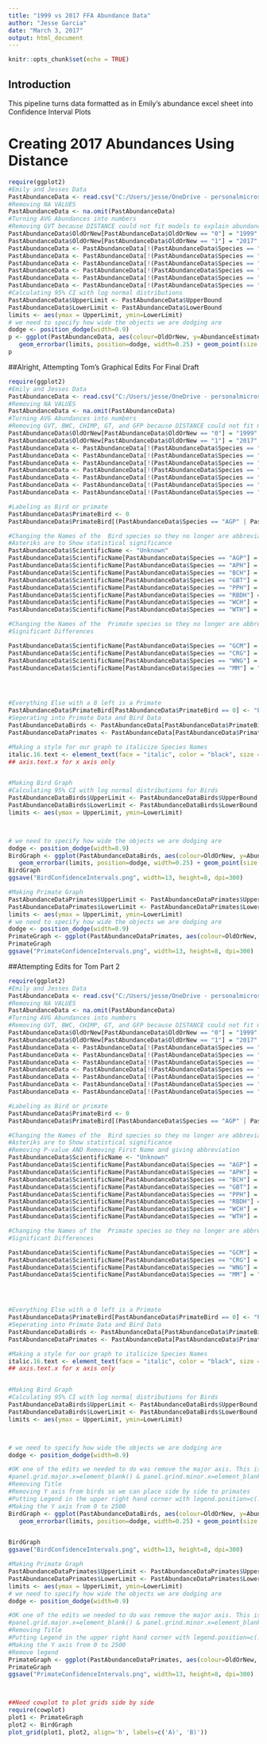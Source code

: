 ---
title: "1999 vs 2017 FFA Abundance Data"
author: "Jesse Garcia"
date: "March 3, 2017"
output: html_document
---

```{r setup, include=FALSE}
knitr::opts_chunk$set(echo = TRUE)
```

## Introduction

This pipeline turns data formatted as in Emily's abundance excel sheet into Confidence Interval Plots

# Creating 2017 Abundances Using Distance


```{r Data Input, warning=FALSE}
require(ggplot2)
#Emily and Jesses Data
PastAbundanceData <- read.csv("C:/Users/jesse/OneDrive - personalmicrosoftsoftware.ucla.edu/Winter 2017/FBQ Winter 2017/Past Abundance Results.csv")
#Removing NA VALUES
PastAbundanceData <- na.omit(PastAbundanceData)
#Turning AVG Abundances into numbers
#Removing GVT because DISTANCE could not fit models to explain abundance data
PastAbundanceData$OldOrNew[PastAbundanceData$OldOrNew == "0"] = "1999"
PastAbundanceData$OldOrNew[PastAbundanceData$OldOrNew == "1"] = "2017"
PastAbundanceData <- PastAbundanceData[!(PastAbundanceData$Species == "GVT"),]
PastAbundanceData <- PastAbundanceData[!(PastAbundanceData$Species == "BWC"),]
PastAbundanceData <- PastAbundanceData[!(PastAbundanceData$Species == "CHIMP"),]
PastAbundanceData <- PastAbundanceData[!(PastAbundanceData$Species == "GT"),]
PastAbundanceData <- PastAbundanceData[!(PastAbundanceData$Species == "VT"),]
PastAbundanceData <- PastAbundanceData[!(PastAbundanceData$Species == "GFP"),]
#Calculating 95% CI with log normal distributions
PastAbundanceData$UpperLimit <- PastAbundanceData$UpperBound
PastAbundanceData$LowerLimit <- PastAbundanceData$LowerBound
limits <- aes(ymax = UpperLimit, ymin=LowerLimit)
# we need to specify how wide the objects we are dodging are
dodge <- position_dodge(width=0.9)
p <- ggplot(PastAbundanceData, aes(colour=OldOrNew, y=AbundanceEstimate, x=Species, group=OldOrNew)) +
   geom_errorbar(limits, position=dodge, width=0.25) + geom_point(size = 2, position = dodge) + labs(title = "Present and Past Abundance Estimates (95% Confidence Intervals)")  +  scale_colour_discrete(name = "")
p
```


##Alright, Attempting Tom's Graphical Edits For Final Draft
```{r}
require(ggplot2)
#Emily and Jesses Data
PastAbundanceData <- read.csv("C:/Users/jesse/OneDrive - personalmicrosoftsoftware.ucla.edu/Winter 2017/FBQ Winter 2017/Past Abundance Results.csv")
#Removing NA VALUES
PastAbundanceData <- na.omit(PastAbundanceData)
#Turning AVG Abundances into numbers
#Removing GVT, BWC, CHIMP, GT, and GFP because DISTANCE could not fit models to explain abundance data
PastAbundanceData$OldOrNew[PastAbundanceData$OldOrNew == "0"] = "1999"
PastAbundanceData$OldOrNew[PastAbundanceData$OldOrNew == "1"] = "2017"
PastAbundanceData <- PastAbundanceData[!(PastAbundanceData$Species == "GVT"),]
PastAbundanceData <- PastAbundanceData[!(PastAbundanceData$Species == "BWC"),]
PastAbundanceData <- PastAbundanceData[!(PastAbundanceData$Species == "CHIMP"),]
PastAbundanceData <- PastAbundanceData[!(PastAbundanceData$Species == "GT"),]
PastAbundanceData <- PastAbundanceData[!(PastAbundanceData$Species == "GT"),]
PastAbundanceData <- PastAbundanceData[!(PastAbundanceData$Species == "GFP"),]
PastAbundanceData <- PastAbundanceData[!(PastAbundanceData$Species == "VT"),]

#Labeling as Bird or primate
PastAbundanceData$PrimateBird <- 0
PastAbundanceData$PrimateBird[(PastAbundanceData$Species == "AGP" | PastAbundanceData$Species == "APH" | PastAbundanceData$Species == "BCH" | PastAbundanceData$Species == "GBT" | PastAbundanceData$Species == "GFP" | PastAbundanceData$Species == "GT" | PastAbundanceData$Species == "PPH" | PastAbundanceData$Species == "RBDH" | PastAbundanceData$Species == "WCH" | PastAbundanceData$Species == "WTH")]="Bird"

#Changing the Names of the  Bird species so they no longer are abbreviations
#Asteriks are to Show statistical significance
PastAbundanceData$ScientificName <- "Unknown"
PastAbundanceData$ScientificName[PastAbundanceData$Species == "AGP"] = "Psittacus erithacus"
PastAbundanceData$ScientificName[PastAbundanceData$Species == "APH"] = "Tockus fasciatus* (p < .05)" 
PastAbundanceData$ScientificName[PastAbundanceData$Species == "BCH"] = "Ceratogymna atrata* (p < .05)"
PastAbundanceData$ScientificName[PastAbundanceData$Species == "GBT"] = "Corythaeola cristata"
PastAbundanceData$ScientificName[PastAbundanceData$Species == "PPH"] = "Bycanistes fistulator"
PastAbundanceData$ScientificName[PastAbundanceData$Species == "RBDH"] = "Tockus camurus"
PastAbundanceData$ScientificName[PastAbundanceData$Species == "WCH"] = "Tropicranus albocristatus"
PastAbundanceData$ScientificName[PastAbundanceData$Species == "WTH"] = "Bycanistes albotibialis"

#Changing the Names of the  Primate species so they no longer are abbreviations. The asteriks Represent 
#Significant Differences

PastAbundanceData$ScientificName[PastAbundanceData$Species == "GCM"] = "Lophocebus albigena* (p < .05)"
PastAbundanceData$ScientificName[PastAbundanceData$Species == "CRG"] = "Cercopithecus pogonias" 
PastAbundanceData$ScientificName[PastAbundanceData$Species == "WNG"] = "Cercopithecus nictitans"
PastAbundanceData$ScientificName[PastAbundanceData$Species == "MM"] = "Cercopithecus cephus* (p <.05)"




#Everything Else with a 0 left is a Primate
PastAbundanceData$PrimateBird[PastAbundanceData$PrimateBird == 0] <- "Primate"
#Seperating into Primate Data and Bird Data
PastAbundanceDataBirds <- PastAbundanceData[PastAbundanceData$PrimateBird == "Bird",]
PastAbundanceDataPrimates <- PastAbundanceData[PastAbundanceData$PrimateBird == "Primate",]

#Making a style for our graph to italicize Species Names
italic.16.text <- element_text(face = "italic", color = "black", size = 8)
## axis.text.x for x axis only


#Making Bird Graph
#Calculating 95% CI with log normal distributions for Birds
PastAbundanceDataBirds$UpperLimit <- PastAbundanceDataBirds$UpperBound
PastAbundanceDataBirds$LowerLimit <- PastAbundanceDataBirds$LowerBound
limits <- aes(ymax = UpperLimit, ymin=LowerLimit)



# we need to specify how wide the objects we are dodging are
dodge <- position_dodge(width=0.9)
BirdGraph <- ggplot(PastAbundanceDataBirds, aes(colour=OldOrNew, y=AbundanceEstimate, x=ScientificName, group=OldOrNew)) +
   geom_errorbar(limits, position=dodge, width=0.25) + geom_point(size = 2, position = dodge) + labs(title = "Present and Past Abundance Estimates of Birds (95% Confidence Intervals)", y = "Abundance Estimates (Number of Individuals)", x = "Species")  +  scale_colour_discrete(name = "Year")  + theme_bw() + theme(plot.title = element_text(hjust = 0.5),axis.text.x = italic.16.text)
BirdGraph
ggsave("BirdConfidenceIntervals.png", width=13, height=8, dpi=300)

#Making Primate Graph
PastAbundanceDataPrimates$UpperLimit <- PastAbundanceDataPrimates$UpperBound
PastAbundanceDataPrimates$LowerLimit <- PastAbundanceDataPrimates$LowerBound
limits <- aes(ymax = UpperLimit, ymin=LowerLimit)
# we need to specify how wide the objects we are dodging are
dodge <- position_dodge(width=0.9)
PrimateGraph <- ggplot(PastAbundanceDataPrimates, aes(colour=OldOrNew, y=AbundanceEstimate, x=ScientificName, group=OldOrNew)) + geom_errorbar(limits, position=dodge, width=0.25) + geom_point(size = 2, position = dodge) + labs(title = "Present and Past Abundance Estimates of Primates (95% Confidence Intervals)", y = "Abundance Estimates (Number of Individuals)", x = "Species")  +  scale_colour_discrete(name = "Year") +  theme_bw() + theme(plot.title = element_text(hjust = 0.5),axis.text.x = italic.16.text ,panel.background = element_blank()) 
PrimateGraph
ggsave("PrimateConfidenceIntervals.png", width=13, height=8, dpi=300)

```


##Attempting Edits for Tom Part 2 
```{r}
require(ggplot2)
#Emily and Jesses Data
PastAbundanceData <- read.csv("C:/Users/jesse/OneDrive - personalmicrosoftsoftware.ucla.edu/Winter 2017/FBQ Winter 2017/Past Abundance Results.csv")
#Removing NA VALUES
PastAbundanceData <- na.omit(PastAbundanceData)
#Turning AVG Abundances into numbers
#Removing GVT, BWC, CHIMP, GT, and GFP because DISTANCE could not fit models to explain abundance data
PastAbundanceData$OldOrNew[PastAbundanceData$OldOrNew == "0"] = "1999"
PastAbundanceData$OldOrNew[PastAbundanceData$OldOrNew == "1"] = "2017"
PastAbundanceData <- PastAbundanceData[!(PastAbundanceData$Species == "GVT"),]
PastAbundanceData <- PastAbundanceData[!(PastAbundanceData$Species == "BWC"),]
PastAbundanceData <- PastAbundanceData[!(PastAbundanceData$Species == "CHIMP"),]
PastAbundanceData <- PastAbundanceData[!(PastAbundanceData$Species == "GT"),]
PastAbundanceData <- PastAbundanceData[!(PastAbundanceData$Species == "GT"),]
PastAbundanceData <- PastAbundanceData[!(PastAbundanceData$Species == "GFP"),]
PastAbundanceData <- PastAbundanceData[!(PastAbundanceData$Species == "VT"),]

#Labeling as Bird or primate
PastAbundanceData$PrimateBird <- 0
PastAbundanceData$PrimateBird[(PastAbundanceData$Species == "AGP" | PastAbundanceData$Species == "APH" | PastAbundanceData$Species == "BCH" | PastAbundanceData$Species == "GBT" | PastAbundanceData$Species == "GFP" | PastAbundanceData$Species == "GT" | PastAbundanceData$Species == "PPH" | PastAbundanceData$Species == "RBDH" | PastAbundanceData$Species == "WCH" | PastAbundanceData$Species == "WTH")]="Bird"

#Changing the Names of the  Bird species so they no longer are abbreviations
#Asteriks are to Show statistical significance
#Removing P-value AND Removing First Name and giving abbreviation 
PastAbundanceData$ScientificName <- "Unknown"
PastAbundanceData$ScientificName[PastAbundanceData$Species == "AGP"] = "P. erithacus"
PastAbundanceData$ScientificName[PastAbundanceData$Species == "APH"] = "T. fasciatus*" 
PastAbundanceData$ScientificName[PastAbundanceData$Species == "BCH"] = "C. atrata*"
PastAbundanceData$ScientificName[PastAbundanceData$Species == "GBT"] = "C. cristata"
PastAbundanceData$ScientificName[PastAbundanceData$Species == "PPH"] = "B. fistulator"
PastAbundanceData$ScientificName[PastAbundanceData$Species == "RBDH"] = "T. camurus"
PastAbundanceData$ScientificName[PastAbundanceData$Species == "WCH"] = "T. albocristatus"
PastAbundanceData$ScientificName[PastAbundanceData$Species == "WTH"] = "B. albotibialis"

#Changing the Names of the  Primate species so they no longer are abbreviations. The asteriks Represent 
#Significant Differences

PastAbundanceData$ScientificName[PastAbundanceData$Species == "GCM"] = "L. albigena*"
PastAbundanceData$ScientificName[PastAbundanceData$Species == "CRG"] = "C. pogonias" 
PastAbundanceData$ScientificName[PastAbundanceData$Species == "WNG"] = "C. nictitans"
PastAbundanceData$ScientificName[PastAbundanceData$Species == "MM"] = "C. cephus*"




#Everything Else with a 0 left is a Primate
PastAbundanceData$PrimateBird[PastAbundanceData$PrimateBird == 0] <- "Primate"
#Seperating into Primate Data and Bird Data
PastAbundanceDataBirds <- PastAbundanceData[PastAbundanceData$PrimateBird == "Bird",]
PastAbundanceDataPrimates <- PastAbundanceData[PastAbundanceData$PrimateBird == "Primate",]

#Making a style for our graph to italicize Species Names
italic.16.text <- element_text(face = "italic", color = "black", size = 8)
## axis.text.x for x axis only


#Making Bird Graph
#Calculating 95% CI with log normal distributions for Birds
PastAbundanceDataBirds$UpperLimit <- PastAbundanceDataBirds$UpperBound
PastAbundanceDataBirds$LowerLimit <- PastAbundanceDataBirds$LowerBound
limits <- aes(ymax = UpperLimit, ymin=LowerLimit)



# we need to specify how wide the objects we are dodging are
dodge <- position_dodge(width=0.9)

#OK one of the edits we needed to do was remove the major axis. This is done with
#panel.grid.major.x=element_blank() & panel.grind.minor.x=element_blank()
#Removing Title
#Removing Y axis from birds so we can place side by side to primates
#Putting Legend in the upper right hand corner with legend.position=c(.9,.9)
#Making the Y axis from 0 to 2500
BirdGraph <- ggplot(PastAbundanceDataBirds, aes(colour=OldOrNew, y=AbundanceEstimate, x=ScientificName, group=OldOrNew)) +
   geom_errorbar(limits, position=dodge, width=0.25) + geom_point(size = 2, position = dodge) + labs(title = "", y = "", x = "Bird Species")  +  scale_colour_discrete(name = "Year")  + theme_bw() + theme(plot.title = element_text(hjust = 0.5),axis.text.x = italic.16.text,panel.grid.major.x=element_blank(), legend.position=c(.9,.9), axis.text.y = element_blank()) + expand_limits(y=c(0,2500))


BirdGraph
ggsave("BirdConfidenceIntervals.png", width=13, height=8, dpi=300)

#Making Primate Graph
PastAbundanceDataPrimates$UpperLimit <- PastAbundanceDataPrimates$UpperBound
PastAbundanceDataPrimates$LowerLimit <- PastAbundanceDataPrimates$LowerBound
limits <- aes(ymax = UpperLimit, ymin=LowerLimit)
# we need to specify how wide the objects we are dodging are
dodge <- position_dodge(width=0.9)

#OK one of the edits we needed to do was remove the major axis. This is done with
#panel.grid.major.x=element_blank() & panel.grind.minor.x=element_blank()
#Removing Title
#Putting Legend in the upper right hand corner with legend.position=c(.8,.8)
#Making the Y axis from 0 to 2500
#Remove legend
PrimateGraph <- ggplot(PastAbundanceDataPrimates, aes(colour=OldOrNew, y=AbundanceEstimate, x=ScientificName, group=OldOrNew)) + geom_errorbar(limits, position=dodge, width=0.25) + geom_point(size = 2, position = dodge) + labs(title = "", y = "Abundance Estimates (Number of Individuals)", x = "Primate Species")  +  scale_colour_discrete(name = "Year") +  theme_bw() + theme(plot.title = element_text(hjust = 0.5),axis.text.x = italic.16.text ,panel.background = element_blank(),  panel.grid.major.x=element_blank(), legend.position=c(.8,.8)) + expand_limits(y=c(0,2500)) + theme(legend.position="none")
PrimateGraph
ggsave("PrimateConfidenceIntervals.png", width=13, height=8, dpi=300)



##Need cowplot to plot grids side by side
require(cowplot)
plot1 <- PrimateGraph
plot2 <- BirdGraph
plot_grid(plot1, plot2, align='h', labels=c('A)', 'B)'))
```

